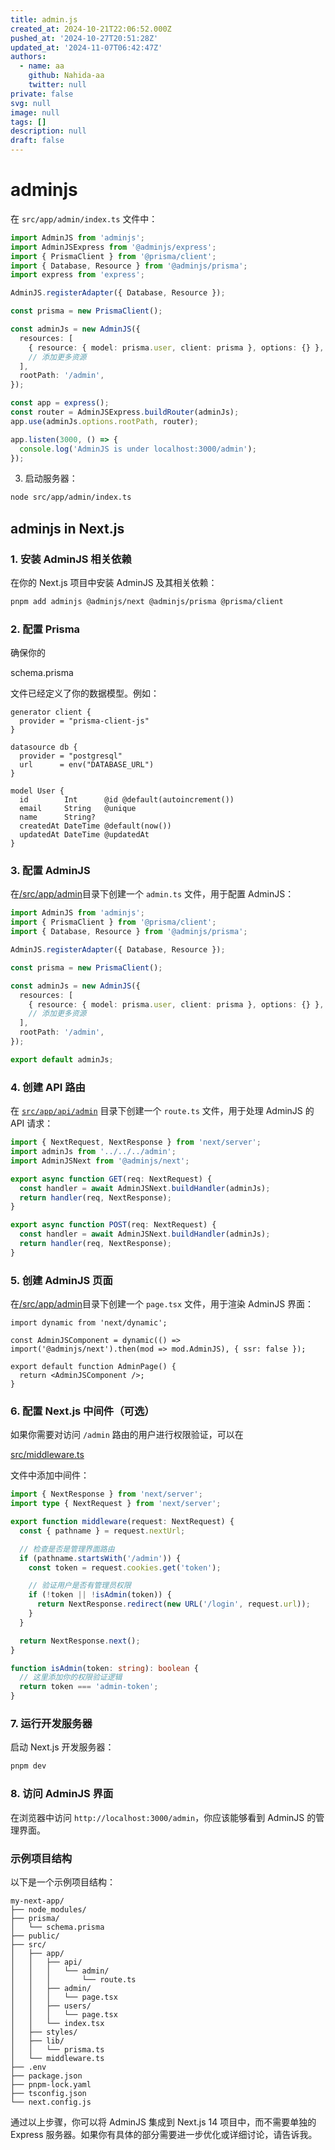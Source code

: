 ```yaml
---
title: admin.js
created_at: 2024-10-21T22:06:52.000Z
pushed_at: '2024-10-27T20:51:28Z'
updated_at: '2024-11-07T06:42:47Z'
authors:
  - name: aa
    github: Nahida-aa
    twitter: null
private: false
svg: null
image: null
tags: []
description: null
draft: false
---
```

# adminjs
在 `src/app/admin/index.ts` 文件中：
```ts
import AdminJS from 'adminjs';
import AdminJSExpress from '@adminjs/express';
import { PrismaClient } from '@prisma/client';
import { Database, Resource } from '@adminjs/prisma';
import express from 'express';

AdminJS.registerAdapter({ Database, Resource });

const prisma = new PrismaClient();

const adminJs = new AdminJS({
  resources: [
    { resource: { model: prisma.user, client: prisma }, options: {} },
    // 添加更多资源
  ],
  rootPath: '/admin',
});

const app = express();
const router = AdminJSExpress.buildRouter(adminJs);
app.use(adminJs.options.rootPath, router);

app.listen(3000, () => {
  console.log('AdminJS is under localhost:3000/admin');
});
```

3. 启动服务器：
```sh
node src/app/admin/index.ts
```
## adminjs in Next.js

### 1. 安装 AdminJS 相关依赖

在你的 Next.js 项目中安装 AdminJS 及其相关依赖：

```sh
pnpm add adminjs @adminjs/next @adminjs/prisma @prisma/client
```

### 2. 配置 Prisma

确保你的 

schema.prisma

 文件已经定义了你的数据模型。例如：

```prisma
generator client {
  provider = "prisma-client-js"
}

datasource db {
  provider = "postgresql"
  url      = env("DATABASE_URL")
}

model User {
  id        Int      @id @default(autoincrement())
  email     String   @unique
  name      String?
  createdAt DateTime @default(now())
  updatedAt DateTime @updatedAt
}
```

### 3. 配置 AdminJS

在[/src/app/admin](/src/app/admin)目录下创建一个 `admin.ts` 文件，用于配置 AdminJS：

```ts name='/src/app/admin/admin.ts'
import AdminJS from 'adminjs';
import { PrismaClient } from '@prisma/client';
import { Database, Resource } from '@adminjs/prisma';

AdminJS.registerAdapter({ Database, Resource });

const prisma = new PrismaClient();

const adminJs = new AdminJS({
  resources: [
    { resource: { model: prisma.user, client: prisma }, options: {} },
    // 添加更多资源
  ],
  rootPath: '/admin',
});

export default adminJs;
```

### 4. 创建 API 路由

在 [`src/app/api/admin`](/src/app/api/admin) 目录下创建一个 `route.ts` 文件，用于处理 AdminJS 的 API 请求：

```ts
import { NextRequest, NextResponse } from 'next/server';
import adminJs from '../../../admin';
import AdminJSNext from '@adminjs/next';

export async function GET(req: NextRequest) {
  const handler = await AdminJSNext.buildHandler(adminJs);
  return handler(req, NextResponse);
}

export async function POST(req: NextRequest) {
  const handler = await AdminJSNext.buildHandler(adminJs);
  return handler(req, NextResponse);
}
```

### 5. 创建 AdminJS 页面

在[/src/app/admin](/src/app/admin)目录下创建一个 `page.tsx` 文件，用于渲染 AdminJS 界面：

```tsx name='/src/app/admin/page.tsx'
import dynamic from 'next/dynamic';

const AdminJSComponent = dynamic(() => import('@adminjs/next').then(mod => mod.AdminJS), { ssr: false });

export default function AdminPage() {
  return <AdminJSComponent />;
}
```

### 6. 配置 Next.js 中间件（可选）

如果你需要对访问 `/admin` 路由的用户进行权限验证，可以在 

[src/middleware.ts](/src/middleware.ts)

 文件中添加中间件：

```ts
import { NextResponse } from 'next/server';
import type { NextRequest } from 'next/server';

export function middleware(request: NextRequest) {
  const { pathname } = request.nextUrl;

  // 检查是否是管理界面路由
  if (pathname.startsWith('/admin')) {
    const token = request.cookies.get('token');

    // 验证用户是否有管理员权限
    if (!token || !isAdmin(token)) {
      return NextResponse.redirect(new URL('/login', request.url));
    }
  }

  return NextResponse.next();
}

function isAdmin(token: string): boolean {
  // 这里添加你的权限验证逻辑
  return token === 'admin-token';
}
```

### 7. 运行开发服务器

启动 Next.js 开发服务器：

```sh
pnpm dev
```

### 8. 访问 AdminJS 界面

在浏览器中访问 `http://localhost:3000/admin`，你应该能够看到 AdminJS 的管理界面。

### 示例项目结构

以下是一个示例项目结构：

```
my-next-app/
├── node_modules/
├── prisma/
│   └── schema.prisma
├── public/
├── src/
│   ├── app/
│   │   ├── api/
│   │   │   └── admin/
│   │   │       └── route.ts
│   │   ├── admin/
│   │   │   └── page.tsx
│   │   ├── users/
│   │   │   └── page.tsx
│   │   └── index.tsx
│   ├── styles/
│   ├── lib/
│   │   └── prisma.ts
│   └── middleware.ts
├── .env
├── package.json
├── pnpm-lock.yaml
├── tsconfig.json
└── next.config.js
```

通过以上步骤，你可以将 AdminJS 集成到 Next.js 14 项目中，而不需要单独的 Express 服务器。如果你有具体的部分需要进一步优化或详细讨论，请告诉我。
